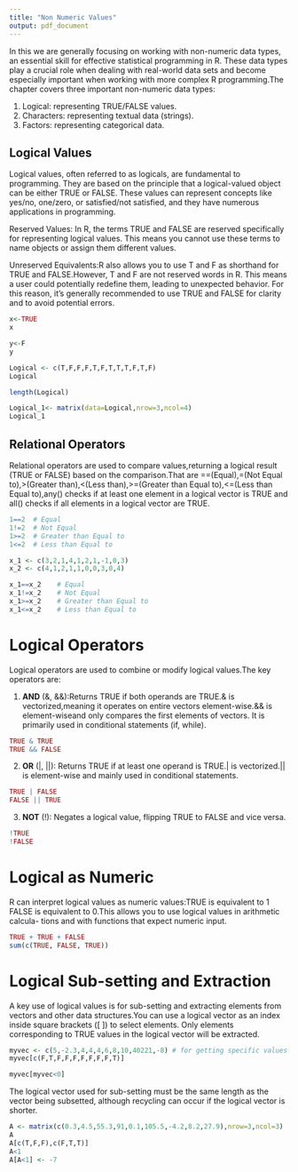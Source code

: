 ---
title: "Non Numeric Values"
output: pdf_document
---
In this we are generally focusing on working with non-numeric data types, an essential skill for effective statistical programming in R. These data types play a crucial role when dealing with real-world data sets and become especially important when working with more complex R programming.The chapter covers three important non-numeric data types:

1. Logical: representing TRUE/FALSE values.
2. Characters: representing textual data (strings).
3. Factors: representing categorical data.

## Logical Values
Logical values, often referred to as logicals, are fundamental to programming. They are based on the principle that a logical-valued object can be either TRUE or FALSE.  These values can represent concepts like yes/no, one/zero, or satisfied/not satisfied, and they have numerous applications in programming.

Reserved Values: In R, the terms TRUE and FALSE are reserved specifically for representing logical values. This means you cannot use these terms to name objects or assign them different values.

Unreserved Equivalents:R also allows you to use T and F as shorthand for TRUE and FALSE.However, T and F are not reserved words in R. This means a user could potentially redefine them, leading to unexpected behavior. For this reason, it's generally recommended to use TRUE and FALSE for clarity and to avoid potential errors.
```{r}
x<-TRUE
x
```
```{r}
y<-F
y
```
```{r}
Logical <- c(T,F,F,F,T,F,T,T,T,F,T,F)
Logical

length(Logical)
```
```{r}
Logical_1<- matrix(data=Logical,nrow=3,ncol=4)
Logical_1
```
## Relational Operators
Relational operators are used to compare values,returning a logical result (TRUE or FALSE) based on the comparison.That are ==(Equal),=(Not Equal to),>(Greater than),<(Less than),>=(Greater than Equal to),<=(Less than Equal to),any() checks if at least one element in a logical vector is TRUE and all() checks if all elements in a logical vector are TRUE.
```{r}
1==2  # Equal
1!=2  # Not Equal
1>=2  # Greater than Equal to
1<=2  # Less than Equal to
```
```{r}
x_1 <- c(3,2,1,4,1,2,1,-1,0,3)
x_2 <- c(4,1,2,1,1,0,0,3,0,4)

x_1==x_2    # Equal
x_1!=x_2    # Not Equal
x_1>=x_2    # Greater than Equal to
x_1<=x_2    # Less than Equal to
```
# Logical Operators
Logical operators are used to combine or modify logical values.The key operators are:

1. **AND** (&, &&):Returns TRUE if both operands are TRUE.& is vectorized,meaning it operates on entire vectors element-wise.&& is element-wiseand only compares the first elements of vectors. It is primarily used in conditional statements (if, while).
```{r}
TRUE & TRUE   
TRUE && FALSE
```
2. **OR** (|, ||): Returns TRUE if at least one operand is TRUE.| is vectorized.|| is element-wise and mainly used in conditional statements.
```{r}
TRUE | FALSE 
FALSE || TRUE
```
3. **NOT** (!):  Negates a logical value, flipping TRUE to FALSE and vice versa.
```{r}
!TRUE  
!FALSE
```
# Logical as Numeric   
R can interpret logical values as numeric values:TRUE is equivalent to 1 FALSE is equivalent to 0.This allows you to use logical values in arithmetic calcula- tions and with functions that expect numeric input.
```{r}
TRUE + TRUE + FALSE   
sum(c(TRUE, FALSE, TRUE))
```
# Logical Sub-setting and Extraction
A key use of logical values is for sub-setting and extracting elements from vectors and other data structures.You can use a logical vector as an index inside square brackets ([ ]) to select elements. Only elements corresponding to TRUE values in the logical vector will be extracted.
```{r}
myvec <- c(5,-2.3,4,4,4,6,8,10,40221,-8) # for getting specific values.
myvec[c(F,T,F,F,F,F,F,F,F,T)]

myvec[myvec<0]
```
The logical vector used for sub-setting must be the same length as the vector being subsetted, although recycling can occur if the logical vector is shorter.
```{r}
A <- matrix(c(0.3,4.5,55.3,91,0.1,105.5,-4.2,8.2,27.9),nrow=3,ncol=3)
A
A[c(T,F,F),c(F,T,T)]
A<1
A[A<1] <- -7
```